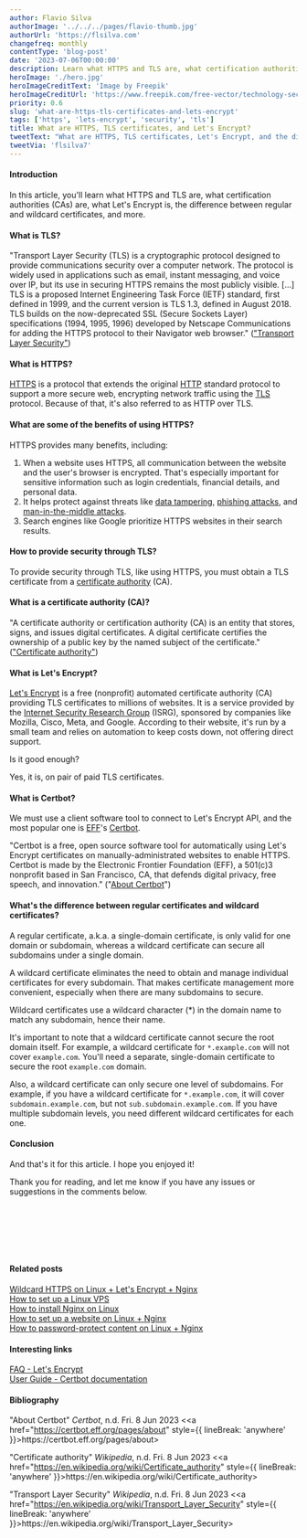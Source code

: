```yaml
---
author: Flavio Silva
authorImage: '../../../pages/flavio-thumb.jpg'
authorUrl: 'https://flsilva.com'
changefreq: monthly
contentType: 'blog-post'
date: '2023-07-06T00:00:00'
description: Learn what HTTPS and TLS are, what certification authorities (CAs) are, what Let's Encrypt is, and the difference between regular and wildcard certificates.
heroImage: './hero.jpg'
heroImageCreditText: 'Image by Freepik'
heroImageCreditUrl: 'https://www.freepik.com/free-vector/technology-secure-abstract-background_6071869.htm'
priority: 0.6
slug: 'what-are-https-tls-certificates-and-lets-encrypt'
tags: ['https', 'lets-encrypt', 'security', 'tls']
title: What are HTTPS, TLS certificates, and Let's Encrypt?
tweetText: "What are HTTPS, TLS certificates, Let's Encrypt, and the difference between regular and wildcard certificates?"
tweetVia: 'flsilva7'
---
```



#### Introduction

In this article, you'll learn what HTTPS and TLS are, what certification authorities (CAs) are, what Let's Encrypt is, the difference between regular and wildcard certificates, and more.

#### What is TLS?

"Transport Layer Security (TLS) is a cryptographic protocol designed to provide communications security over a computer network. The protocol is widely used in applications such as email, instant messaging, and voice over IP, but its use in securing HTTPS remains the most publicly visible. [...] TLS is a proposed Internet Engineering Task Force (IETF) standard, first defined in 1999, and the current version is TLS 1.3, defined in August 2018. TLS builds on the now-deprecated SSL (Secure Sockets Layer) specifications (1994, 1995, 1996) developed by Netscape Communications for adding the HTTPS protocol to their Navigator web browser." (["Transport Layer Security"](https://en.wikipedia.org/wiki/Transport_Layer_Security))

#### What is HTTPS?

[HTTPS](https://en.wikipedia.org/wiki/HTTPS) is a protocol that extends the original [HTTP](https://pt.wikipedia.org/wiki/Hypertext_Transfer_Protocol) standard protocol to support a more secure web, encrypting network traffic using the [TLS](https://en.wikipedia.org/wiki/Transport_Layer_Security) protocol. Because of that, it's also referred to as HTTP over TLS.

#### What are some of the benefits of using HTTPS?

HTTPS provides many benefits, including:

1. When a website uses HTTPS, all communication between the website and the user's browser is encrypted. That's especially important for sensitive information such as login credentials, financial details, and personal data.
2. It helps protect against threats like [data tampering](https://en.wikipedia.org/wiki/Computer_security#Tampering), [phishing attacks](https://en.wikipedia.org/wiki/Phishing), and [man-in-the-middle attacks](https://en.wikipedia.org/wiki/Man-in-the-middle_attack).
3. Search engines like Google prioritize HTTPS websites in their search results.

#### How to provide security through TLS?

To provide security through TLS, like using HTTPS, you must obtain a TLS certificate from a [certificate authority](https://en.wikipedia.org/wiki/Certificate_authority) (CA).

#### What is a certificate authority (CA)?

"A certificate authority or certification authority (CA) is an entity that stores, signs, and issues digital certificates. A digital certificate certifies the ownership of a public key by the named subject of the certificate." (["Certificate authority"](https://en.wikipedia.org/wiki/Certificate_authority))

#### What is Let's Encrypt?

[Let's Encrypt](https://letsencrypt.org/) is a free (nonprofit) automated certificate authority (CA) providing TLS certificates to millions of websites. It is a service provided by the [Internet Security Research Group](https://www.abetterinternet.org/) (ISRG), sponsored by companies like Mozilla, Cisco, Meta, and Google. According to their website, it's run by a small team and relies on automation to keep costs down, not offering direct support.

Is it good enough?

Yes, it is, on pair of paid TLS certificates.

#### What is Certbot?

We must use a client software tool to connect to Let's Encrypt API, and the most popular one is [EFF](https://www.eff.org/)'s [Certbot](https://certbot.eff.org/).

"Certbot is a free, open source software tool for automatically using Let's Encrypt certificates on manually-administrated websites to enable HTTPS. Certbot is made by the Electronic Frontier Foundation (EFF), a 501(c)3 nonprofit based in San Francisco, CA, that defends digital privacy, free speech, and innovation." ("[About Certbot](https://certbot.eff.org/pages/about)")

#### What's the difference between regular certificates and wildcard certificates?

A regular certificate, a.k.a. a single-domain certificate, is only valid for one domain or subdomain, whereas a wildcard certificate can secure all subdomains under a single domain.

A wildcard certificate eliminates the need to obtain and manage individual certificates for every subdomain. That makes certificate management more convenient, especially when there are many subdomains to secure.

Wildcard certificates use a wildcard character (\*) in the domain name to match any subdomain, hence their name.

It's important to note that a wildcard certificate cannot secure the root domain itself. For example, a wildcard certificate for `*.example.com` will not cover `example.com`. You'll need a separate, single-domain certificate to secure the root `example.com` domain.

Also, a wildcard certificate can only secure one level of subdomains. For example, if you have a wildcard certificate for `*.example.com`, it will cover `subdomain.example.com`, but not `sub.subdomain.example.com`. If you have multiple subdomain levels, you need different wildcard certificates for each one.

#### Conclusion

And that's it for this article. I hope you enjoyed it!

Thank you for reading, and let me know if you have any issues or suggestions in the comments below.

<br />
<br />
<br />

<AITools />

<br />
<br />

#### Related posts

[Wildcard HTTPS on Linux + Let's Encrypt + Nginx](/blog/how-to-wildcard-https-tls-linux-lets-encrypt-nginx/)<br />
[How to set up a Linux VPS](/blog/how-to-securely-set-up-vps-server-tutorial-ubuntu-and-debian/)<br />
[How to install Nginx on Linux](/blog/how-to-install-nginx-tutorial-ubuntu-and-debian/)<br />
[How to set up a website on Linux + Nginx](/blog/how-to-configure-a-website-on-nginx-and-linux-tutorial/)<br />
[How to password-protect content on Linux + Nginx](/blog/how-to-password-protect-file-directory-nginx/)

#### Interesting links

[FAQ - Let's Encrypt](https://letsencrypt.org/docs/faq/)<br />
[User Guide - Certbot documentation](https://eff-certbot.readthedocs.io/en/stable/using.html)

#### Bibliography

"About Certbot" _Certbot_, n.d. Fri. 8 Jun 2023 &#60;<a href="https://certbot.eff.org/pages/about" style={{ lineBreak: 'anywhere' }}>ht<span />tps://certbot.eff.org/pages/about</a>&#62;

"Certificate authority" _Wikipedia_, n.d. Fri. 8 Jun 2023 &#60;<a href="https://en.wikipedia.org/wiki/Certificate_authority" style={{ lineBreak: 'anywhere' }}>ht<span />tps://en.wikipedia.org/wiki/Certificate_authority</a>&#62;

"Transport Layer Security" _Wikipedia_, n.d. Fri. 8 Jun 2023 &#60;<a href="https://en.wikipedia.org/wiki/Transport_Layer_Security" style={{ lineBreak: 'anywhere' }}>ht<span />tps://en.wikipedia.org/wiki/Transport_Layer_Security</a>&#62;
